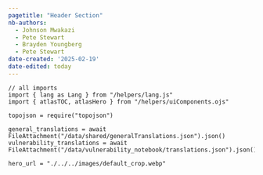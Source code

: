 ```yaml
---
pagetitle: "Header Section"
nb-authors: 
  - Johnson Mwakazi
  - Pete Stewart
  - Brayden Youngberg
  - Pete Stewart
date-created: '2025-02-19'
date-edited: today
---
```


```ojs
// all imports
import { lang as Lang } from "/helpers/lang.js"
import { atlasTOC, atlasHero } from "/helpers/uiComponents.ojs"

topojson = require("topojson")

general_translations = await FileAttachment("/data/shared/generalTranslations.json").json()
vulnerability_translations = await FileAttachment("/data/vulnerability_notebook/translations.json").json()

hero_url = "./../../images/default_crop.webp" 

```
